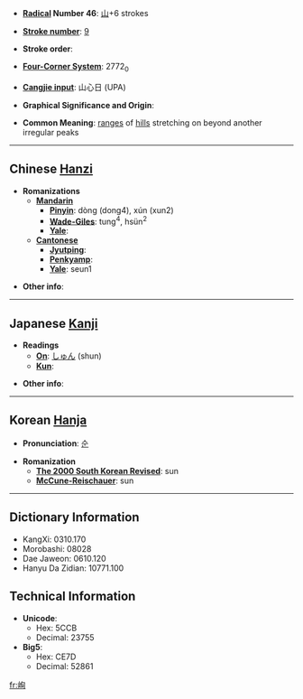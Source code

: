 * '''[[Wiktionary:Chinese radical index| Radical]] Number 46''': [[Wiktionary:Chinese radical index 山|山]]+6 strokes

* '''[[Wiktionary:Chinese total strokes index|Stroke number]]''': [[Wiktionary:Chinese total strokes index 9|9]]

* '''Stroke order''': 

* '''[[Wiktionary:Chinese four corner index|Four-Corner System]]''': 2772<sub>0</sub>

* '''[[Wiktionary:Chinese Cangjie index|Cangjie input]]''': 山心日 (UPA)

* '''Graphical Significance and Origin''': 

* '''Common Meaning''': [[range]]s of [[hill]]s stretching on beyond another irregular peaks

----

== Chinese [[Hanzi]] ==

* '''Romanizations'''
** '''[[Mandarin]]'''
*** '''[[Pinyin]]''': dòng (dong4), xún (xun2)
*** '''[[Wade-Giles]]''': tung<sup>4</sup>, hsün<sup>2</sup>
*** '''[[Yale]]''': 
** '''[[Cantonese]]'''
*** '''[[Jyutping]]''':
*** '''[[Penkyamp]]''': 
*** '''[[Yale]]''': seun1

* '''Other info''': 

----

== Japanese [[Kanji]] ==

* '''Readings'''
** '''[[On]]''': [[しゅん]] (shun)
** '''[[Kun]]''': 

* '''Other info''':  

----

== Korean [[Hanja]] ==

* '''Pronunciation''': [[순]]

* '''Romanization'''
** '''[[The 2000 South Korean Revised Romanization|The 2000 South Korean Revised]]''': sun
** '''[[McCune-Reischauer]]''': sun

----

== Dictionary Information ==

* KangXi: 0310.170
* Morobashi: 08028
* Dae Jaweon: 0610.120
* Hanyu Da Zidian: 10771.100

== Technical Information ==

* '''Unicode''':
** Hex: 5CCB
** Decimal: 23755
* '''Big5''':
** Hex: CE7D
** Decimal: 52861

[[fr:峋]]